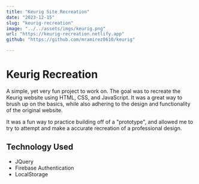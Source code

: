 ```yaml
---
title: "Keurig Site Recreation"
date: "2023-12-15"
slug: "keurig-recreation"
image: "../../assets/imgs/keurig.png"
url: "https://keurig-recreation.netlify.app"
github: "https://github.com/mramirez0610/keurig"

---
```


# Keurig Recreation

A simple, yet very fun project to work on. The goal was to recreate the Keurig website using HTML, CSS, and JavaScript. It was a great way to brush up on the basics, while also adhering to the design and functionality of the original website. 

It was a fun way to practice building off of a "prototype", and allowed me to try to attempt and make a accurate recreation of a professional design.

## Technology Used

- JQuery
- Firebase Authentication
- LocalStorage
